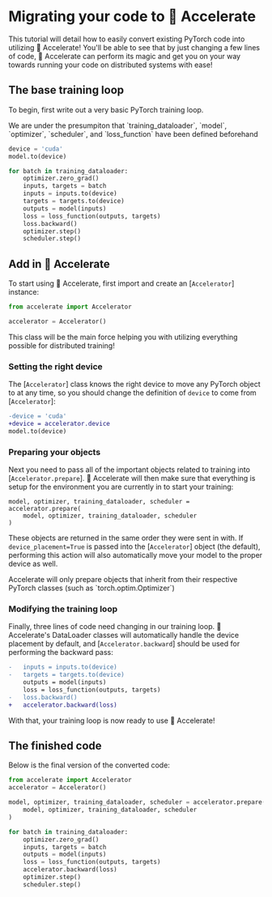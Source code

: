 <!--Copyright 2022 The HuggingFace Team. All rights reserved.

Licensed under the Apache License, Version 2.0 (the "License"); you may not use this file except in compliance with
the License. You may obtain a copy of the License at

http://www.apache.org/licenses/LICENSE-2.0

Unless required by applicable law or agreed to in writing, software distributed under the License is distributed on
an "AS IS" BASIS, WITHOUT WARRANTIES OR CONDITIONS OF ANY KIND, either express or implied. See the License for the
specific language governing permissions and limitations under the License.
-->

# Migrating your code to 🤗 Accelerate

This tutorial will detail how to easily convert existing PyTorch code into utilizing 🤗 Accelerate!
You'll be able to see that by just changing a few lines of code, 🤗 Accelerate can perform its magic and get you on 
your way towards running your code on distributed systems with ease!

## The base training loop

To begin, first write out a very basic PyTorch training loop. 

<Tip>
We are under the presumpiton that `training_dataloader`, `model`, `optimizer`, `scheduler`, and `loss_function` have been defined beforehand
</Tip>

```python
device = 'cuda'
model.to(device)

for batch in training_dataloader:
    optimizer.zero_grad()
    inputs, targets = batch
    inputs = inputs.to(device)
    targets = targets.to(device)
    outputs = model(inputs)
    loss = loss_function(outputs, targets)
    loss.backward()
    optimizer.step()
    scheduler.step()
```

## Add in 🤗 Accelerate

To start using 🤗 Accelerate, first import and create an [`Accelerator`] instance:
```python
from accelerate import Accelerator

accelerator = Accelerator()
```
This class will be the main force helping you with utilizing everything possible for distributed training!

### Setting the right device

The [`Accelerator`] class knows the right device to move any PyTorch object to at any time, so you should
change the definition of `device` to come from [`Accelerator`]:

```diff
-device = 'cuda'
+device = accelerator.device
model.to(device)
```

### Preparing your objects

Next you need to pass all of the important objects related to training into [`Accelerator.prepare`]. 🤗 Accelerate will
then make sure that everything is setup for the environment you are currently in to start your training:

```
model, optimizer, training_dataloader, scheduler = accelerator.prepare(
    model, optimizer, training_dataloader, scheduler
)
```
These objects are returned in the same order they were sent in with. If `device_placement=True` is passed into the [`Accelerator`] object (the default), 
performing this action will also automatically move your model to the proper device as well.

<Tip warning={true}>
Accelerate will only prepare objects that inherit from their respective PyTorch classes (such as `torch.optim.Optimizer`)
</Tip>

### Modifying the training loop

Finally, three lines of code need changing in our training loop. 🤗 Accelerate's DataLoader classes will automatically handle the device placement by default,
and [`Accelerator.backward`] should be used for performing the backward pass:

```diff
-   inputs = inputs.to(device)
-   targets = targets.to(device)
    outputs = model(inputs)
    loss = loss_function(outputs, targets)
-   loss.backward()
+   accelerator.backward(loss)
```

With that, your training loop is now ready to use 🤗 Accelerate!

## The finished code

Below is the final version of the converted code: 

```python
from accelerate import Accelerator
accelerator = Accelerator()

model, optimizer, training_dataloader, scheduler = accelerator.prepare(
    model, optimizer, training_dataloader, scheduler
)

for batch in training_dataloader:
    optimizer.zero_grad()
    inputs, targets = batch
    outputs = model(inputs)
    loss = loss_function(outputs, targets)
    accelerator.backward(loss)
    optimizer.step()
    scheduler.step()
```

